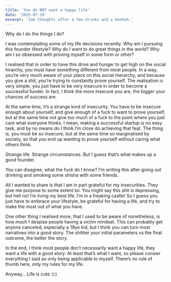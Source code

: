 ```yaml
---
title: 'You do NOT want a happy life'
date: '2025-07-29'
excerpt: '2am thoughts after a few drinks and a hookah.'
---
```


Why do I do the things I do?

I was contemplating some of my life decisions recently. Why am I pursuing this founder lifestyle? Why do I want to do great things in the world? Why am I so obsessed with proving myself in some form or other?

I realised that in order to have this drive and hunger to get high on the social hirarchy, you must have something different from most people. In a way, you’re very much aware of your place on this social hierarchy, and because you give a shit, you’re trying to constantly prove yourself. The realisation is very simple, you just have to be very insecure in order to become a successful funder. In fact, I think the more insecure you are, the bigger your chances of success are.

At the same time, it’s a strange kind of insecurity. You have to be insecure enough about yourself, and give enough of a fuck to want to prove yourself, but at the same time not give too much of a fuck to the point where you just care what everyone thinks. I mean, making a successful startup is no easy task, and by no means do I think I’m close do achieving that feat. The thing is, you must be so insecure, but at the same time so marginalised by society, so that you end up wanting to prove yourself without caring what others think.

Strange life. Strange circumstances. But I guess that’s what makes up a good founder.

You can disagree, what the fuck do I know? I’m writing this after going out drinking and smoking some shisha with some friends.

All I wanted to share is that I am in part grateful for my insecurities. They give me purpose to some extent lol. You might say this shit is depressing, but hell no! I’m living my best life. I’m in a freaking castle! So I guess you just have to embrace your lifestyle, be grateful for having a life, and try to make the most out of what you have.

One other thing I realised more, that I used to be aware of nonetheless, is how much I despise people having a victim mindset. This can probably get anyone canceled, especially a 19yo kid, but I think you can turn most narratives into a good story. The shittier your initial parameters vs the final outcome, the better the story.

In the end, I think most people don’t necessarily want a happy life, they want a life with a good story. At least that’s what I want, so please consier everything I said as only being applicable to myself. There’s no rule of thumb here, only my rules for my life.

Anyway… Life is cute :):)